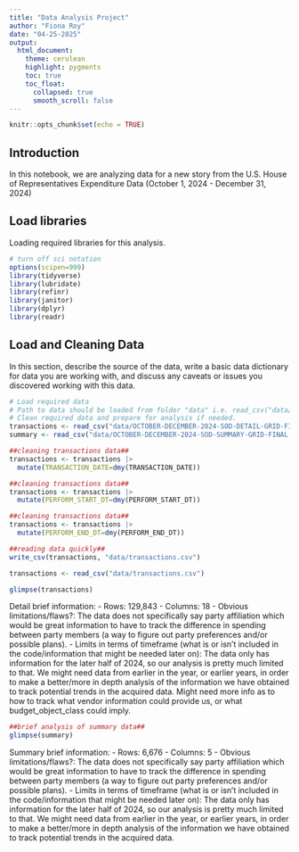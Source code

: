 ```yaml
---
title: "Data Analysis Project"
author: "Fiona Roy"
date: "04-25-2025"
output:
  html_document:
    theme: cerulean
    highlight: pygments
    toc: true
    toc_float:
      collapsed: true
      smooth_scroll: false
---
```


```r
knitr::opts_chunk$set(echo = TRUE)
```

## Introduction 

In this notebook, we are analyzing data for a new story from the U.S. House of Representatives Expenditure Data (October 1, 2024 - December 31, 2024)

## Load libraries

Loading required libraries for this analysis.

```r
# turn off sci notation
options(scipen=999)
library(tidyverse)
library(lubridate)
library(refinr)
library(janitor)
library(dplyr)
library(readr)
```

## Load and Cleaning Data

In this section, describe the source of the data, write a basic data dictionary for data you are working with, and discuss any caveats or issues you discovered working with this data. 

```r
# Load required data
# Path to data should be loaded from folder "data" i.e. read_csv("data/name_of_data.csv")
# Clean required data and prepare for analysis if needed. 
transactions <- read_csv("data/OCTOBER-DECEMBER-2024-SOD-DETAIL-GRID-FINAL.csv")
summary <- read_csv("data/OCTOBER-DECEMBER-2024-SOD-SUMMARY-GRID-FINAL.csv")

```

```r
##cleaning transactions data##
transactions <- transactions |>
  mutate(TRANSACTION_DATE=dmy(TRANSACTION_DATE))

```

```r
##cleaning transactions data##
transactions <- transactions |>
  mutate(PERFORM_START_DT=dmy(PERFORM_START_DT))

```

```r
##cleaning transactions data##
transactions <- transactions |>
  mutate(PERFORM_END_DT=dmy(PERFORM_END_DT))

```

```r
##reading data quickly##
write_csv(transactions, "data/transactions.csv")

```

```r
transactions <- read_csv("data/transactions.csv")

glimpse(transactions)
```
Detail brief information: 
- Rows: 129,843
- Columns: 18
- Obvious limitations/flaws?: The data does not specifically say party affiliation which would be great information to have to track the difference in spending between party members (a way to figure out party preferences and/or possible plans).
- Limits in terms of timeframe (what is or isn't included in the code/information that might be needed later on): The data only has information for the later half of 2024, so our analysis is pretty much limited to that. We might need data from earlier in the year, or earlier years, in order to make a better/more in depth analysis of the information we have obtained to track potential trends in the acquired data. Might need more info as to how to track what vendor information could provide us, or what budget_object_class could imply.


```r
##brief analysis of summary data##
glimpse(summary)

```
Summary brief information:
- Rows: 6,676
- Columns: 5
- Obvious limitations/flaws?: The data does not specifically say party affiliation which would be great information to have to track the difference in spending between party members (a way to figure out party preferences and/or possible plans).
- Limits in terms of timeframe (what is or isn't included in the code/information that might be needed later on): The data only has information for the later half of 2024, so our analysis is pretty much limited to that. We might need data from earlier in the year, or earlier years, in order to make a better/more in depth analysis of the information we have obtained to track potential trends in the acquired data.




